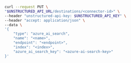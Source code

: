 ```bash REST (Change)
curl --request PUT \
"$UNSTRUCTURED_API_URL/destinations/<connector-id>" \
--header "unstructured-api-key: $UNSTRUCTURED_API_KEY" \
--header "accept: application/json" \
--data \
'{
    "type": "azure_ai_search",
    "name": "<name>",
    "endpoint": "<endpoint>",
    "index": "<index>",
    "azure_ai_search_key": "<azure-ai-search-key>"
}'
```
